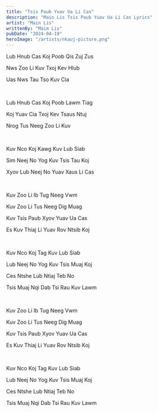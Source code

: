 ```yaml
---
title: "Tsis Paub Yuav Ua Li Cas"
description: "Main Lis Tsis Paub Yuav Ua Li Cas Lyrics"
artist: "Main Lis"
writtenBy: "Maim Lis"
pubDate: "2024-04-19"
heroImage: "/artists/nkauj-picture.png"
---
```


Lub Hnub Cas Koj Poob Qis Zuj Zus

Nws Zoo Li Kuv Txoj Kev Hlub

Uas Nws Tau Tso Kuv Cia

<br />

Lub Hnub Cas Koj Poob Lawm Tiag

Koj Yuav Cia Txoj Kev Tsaus Ntuj

Nrog Tus Neeg Zoo Li Kuv

<br />

Kuv Nco Koj Kawg Kuv Lub Siab

Sim Neej No Yog Kuv Tsis Tau Koj

Xyov Lub Neej No Yuav Xaus Li Cas

<br />

Kuv Zoo Li Ib Tug Neeg Vwm

Kuv Zoo Li Tus Neeg Dig Muag

Kuv Tsis Paub Xyov Yuav Ua Cas

Es Kuv Thiaj Li Yuav Rov Ntsib Koj

<br />

Kuv Nco Koj Tag Kuv Lub Siab

Lub Neej No Yog Kuv Tsis Muaj Koj

Ces Ntshe Lub Ntiaj Teb No

Tsis Muaj Nqi Dab Tsi Rau Kuv Lawm

<br />

Kuv Zoo Li Ib Tug Neeg Vwm

Kuv Zoo Li Tus Neeg Dig Muag

Kuv Tsis Paub Xyov Yuav Ua Cas

Es Kuv Thiaj Li Yuav Rov Ntsib Koj

<br />

Kuv Nco Koj Tag Kuv Lub Siab

Lub Neej No Yog Kuv Tsis Muaj Koj

Ces Ntshe Lub Ntiaj Teb No

Tsis Muaj Nqi Dab Tsi Rau Kuv Lawm
